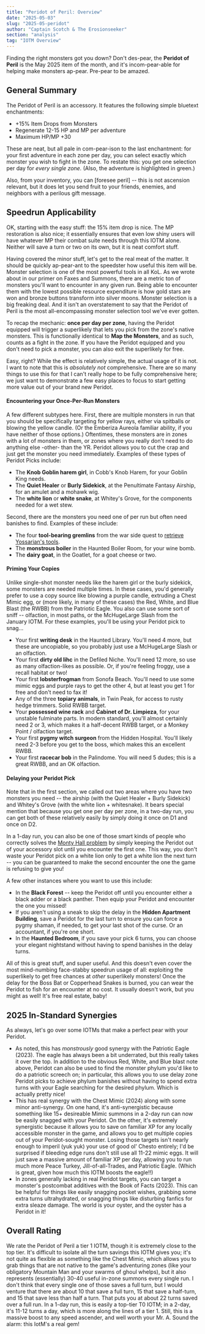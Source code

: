 ```yaml
---
title: "Peridot of Peril: Overview"
date: "2025-05-03"
slug: "2025-05-peridot"
author: "Captain Scotch & The Erosionseeker"
section: "analysis"
tag: "IOTM Overview"
---
```


Finding the right monsters got you down? Don't des-pear, the **Peridot of Peril** is the May 2025 item of the month, and it's incom-pear-able for helping make monsters ap-pear. Pre-pear to be amazed.

## General Summary

The Peridot of Peril is an accessory. It features the following simple bluetext enchantments:

- +15% Item Drops from Monsters
- Regenerate 12-15 HP and MP per adventure 
- Maximum HP/MP +30

These are neat, but all pale in com-pear-ison to the last enchantment: for your first adventure in each zone per day, you can select exactly which monster you wish to fight in the zone. To restate this: you get one selection per day for *every single zone.* (Also, the adventure is highlighted in green.)

Also, from your inventory, you can \[foresee peril\] -- this is not ascension relevant, but it does let you send fruit to your friends, enemies, and neighbors with a perilous gift message. 

## Speedrun Applicability

OK, starting with the easy stuff: the 15% item drop is nice. The MP restoration is also nice; it essentially ensures that even low shiny users will have whatever MP their combat suite needs through this IOTM alone. Neither will save a turn or two on its own, but it is neat comfort stuff.

Having covered the minor stuff, let's get to the real meat of the matter. It should be quickly ap-pear-ant to the speedster how useful this item will be. Monster selection is one of the most powerful tools in all KoL. As we wrote about in our <Link to="/analysis/faxes-and-summons/">primer on Faxes and Summons</Link>, there are a metric ton of monsters you'll want to encounter in any given run. Being able to encounter them with the lowest possible resource expenditure is how gold stars are won and bronze buttons transform into silver moons. Monster selection is a big freaking deal. And it isn't an overstatement to say that the Peridot of Peril is the most all-encompassing monster selection tool we've ever gotten. 

To recap the mechanic: **once per day per zone**, having the Peridot equipped will trigger a superlikely that lets you pick from the zone's native monsters. This is functionally identical to **Map the Monsters**, and as such, counts as a fight in the zone. If you have the Peridot equipped and you don't need to pick a monster, you can also exit the superlikely for free.

Easy, right? While the effect is relatively simple, the actual usage of it is not. I want to note that this is *absolutely not* comprehensive. There are so many things to use this for that I can't really hope to be fully comprehensive here; we just want to demonstrate a few easy places to focus to start getting more value out of your brand new Peridot.

#### Encountering your Once-Per-Run Monsters

A few different subtypes here. First, there are multiple monsters in run that you should be specifically targeting for yellow rays, either via <Link to="/analysis/2025-04-april-shower-thoughts/">spitballs</Link> or <Link to="2024-07-roman-candelabra">blowing the yellow candle</Link>. (Or the Emberiza Aureola familiar ability, if you have neither of those options.) Oftentimes, these monsters are in zones with a lot of monsters in them, or zones where you really don't need to do anything else -other- than the YR. Peridot allows you to cut the crap and just get the monster you need immediately. Examples of these types of Peridot Picks include:

- The **Knob Goblin harem girl**, in Cobb's Knob Harem, for your Goblin King needs.
- The **Quiet Healer** or **Burly Sidekick**, at the Penultimate Fantasy Airship, for an amulet and a mohawk wig.
- The **white lion** or **white snake**, at Whitey's Grove, for the components needed for a wet stew.

Second, there are the monsters you need one of per run but often need banishes to find. Examples of these include:

- The four **tool-bearing gremlins** from the war side quest to [retrieve Yossarian's tools](https://kol.coldfront.net/thekolwiki/index.php/Retrieve_Yossarian%27s_Tools).
- The **monstrous boiler** in the Haunted Boiler Room, for your wine bomb.
- The **dairy goat**, in the Goatlet, for a goat cheese or two.

#### Priming Your Copies

Unlike single-shot monster needs like the harem girl or the burly sidekick, some monsters are needed multiple times. In these cases, you'd generally prefer to use a copy source like blowing a purple candle, extruding a Chest Mimic egg, or (more likely, in many of these cases) the Red, White, and Blue Blast (the RWBB) from the Patriotic Eagle. You also can use some sort of sniff -- olfaction, in most paths, or the McHugeLarge Slash from the January IOTM. For these examples, you'll be using your Peridot pick to snag...

- Your first **writing desk** in the Haunted Library. You'll need 4 more, but these are uncopiable, so you probably just use a McHugeLarge Slash or an olfaction.
- Your first **dirty old lihc** in the Defiled Niche. You'll need 12 more, so use as many olfaction-likes as possible. Or, if you're feeling froggy, use a recall habitat or two!
- Your first **lobsterfrogman** from Sonofa Beach. You'll need to use some mimic eggs and purple rays to get the other 4, but at least you get 1 for free and don't need to fax it!
- Any of the three **topiary animals**, in Twin Peak, for access to rusty hedge trimmers. Solid RWBB target.
- Your **possessed wine rack** and **Cabinet of Dr. Limpieza**, for your unstable fulminate parts. In modern standard, you'll almost certainly need 2 or 3, which makes it a half-decent RWBB target, or a Monkey Point / olfaction target.
- Your first **pygmy witch surgeon** from the Hidden Hospital. You'll likely need 2-3 before you get to the boss, which makes this an excellent RWBB.
- Your first **racecar bob** in the Palindome. You will need 5 dudes; this is a great RWBB, and an OK olfaction.

#### Delaying your Peridot Pick

Note that in the first section, we called out two areas where you have two monsters you need -- the airship (with the Quiet Healer + Burly Sidekick) and Whitey's Grove (with the white lion + whitesnake). It bears special mention that because you get one per day per zone, in a two-day run, you can get both of these relatively easily by simply doing it once on D1 and once on D2. 

In a 1-day run, you can also be one of those smart kinds of people who correctly solves the [Monty Hall problem](https://en.wikipedia.org/wiki/Monty_Hall_problem) by simply keeping the Peridot out of your accessory slot until you encounter the first one. This way, you don't waste your Peridot pick on a white lion only to get a white lion the next turn -- you can be guaranteed to make the second encounter the one the game is refusing to give you! 

A few other instances where you want to use this include:

- In the **Black Forest** -- keep the Peridot off until you encounter either a black adder or a black panther. Then equip your Peridot and encounter the one you missed!
- If you aren't using a sneak to skip the delay in the **Hidden Apartment Building**, save a Peridot for the last turn to ensure you can force a pygmy shaman, if needed, to get your last shot of the curse. Or an accountant, if you're one short.
- In the **Haunted Bedroom**, if you save your pick 6 turns, you can choose your elegant nightstand without having to spend banishes in the delay turns. 

All of this is great stuff, and super useful. And this doesn't even cover the most mind-numbing face-stabby speedrun usage of all: exploiting the superlikely to get free chances at *other* superlikely monsters! Once the delay for the Boss Bat or Copperhead Snakes is burned, you can wear the Peridot to fish for an encounter at no cost. It usually doesn't work, but you might as well! It's free real estate, baby! 

## 2025 In-Standard Synergies

As always, let's go over some IOTMs that make a perfect pear with your Peridot. 

- As noted, this has *monstrously* good synergy with the <Link to="/analysis/2023-06-peagle">Patriotic Eagle</Link> (2023). The eagle has always been a bit underrated, but this really takes it over the top. In addition to the obvious Red, White, and Blue blast note above, Peridot can also be used to find the monster phylum you'd like to do a patriotic screech on; in particular, this allows you to use delay zone Peridot picks to achieve phylum banishes without having to spend extra turns with your Eagle searching for the desired phylum. Which is actually pretty nice! 
- This has real synergy with the <Link to="/analysis/2024-01-chest-mimic">Chest Mimic</Link> (2024) along with some minor anti-synergy. On one hand, it's anti-synergistic because something like 15+ desireable Mimic summons in a 2-day run can now be easily snagged with your Peridot. On the other, it's extremely synergistic because it allows you to save on familiar XP for any locally accessible monster in the game, and allows you to get multiple copies out of your Peridot-sought monster. Losing those targets isn't nearly enough to imperil (yuk yuk) your use of good ol' Chesto entirely; I'd be surprised if bleeding edge runs don't still use all 11-22 mimic eggs. It will just save a massive amount of familiar XP per day, allowing you to run much more Peace Turkey, Jill-of-all-Trades, and Patriotic Eagle. (Which is great, given how much this IOTM boosts the eagle!!) 
- In zones generally lacking in real Peridot targets, you can target a monster's postcombat additives with the <Link to="/analysis/2023-09-bofa/">Book of Facts</Link> (2023). This can be helpful for things like easily snagging pocket wishes, grabbing some extra turns ultrahydrated, or snagging things like disturbing fanfics for extra sleaze damage. The world is your oyster, and the oyster has a Peridot in it!

## Overall Rating

We rate the Peridot of Peril a tier 1 IOTM, though it is extremely close to the top tier. It's difficult to isolate all the turn savings this IOTM gives you; it's not quite as flexible as something like the Chest Mimic, which allows you to grab things that are not native to the game's adventuring zones (like your obligatory Mountain Man and your swarms of ghoul whelps), but it also represents (essentially) 30-40 useful in-zone summons every single run. I don't think that every single one of those saves a full turn, but I would venture that there are about 10 that save a full turn, 15 that save a half-turn, and 15 that save less than half a turn. That puts you at about 22 turns saved over a full run. In a 1-day run, this is easily a top-tier T0 IOTM; in a 2-day, it's 11-12 turns a day, which is more along the lines of a tier 1. Still, this is a massive boost to any speed ascender, and well worth your Mr. A. Sound the alarm: this IotM's a real gem!